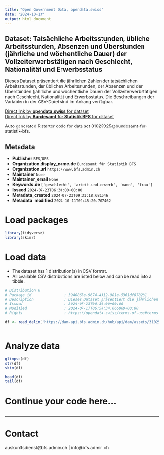 ```yaml
---
title: "Open Government Data, opendata.swiss"
date: "2024-10-13"
output: html_document
---
```


## Dataset: Tatsächliche Arbeitsstunden, übliche Arbeitsstunden, Absenzen und Überstunden (jährliche und wöchentliche Dauer) der Vollzeiterwerbstätigen nach Geschlecht, Nationalität und Erwerbsstatus

Dieses Dataset präsentiert die jährlichen Zahlen der tatsächlichen Arbeitsstunden, der üblichen Arbeitsstunden, der Absenzen und der Überstunden (jährliche und wöchentliche Dauer) der Vollzeiterwerbstätigen nach Geschlecht, Nationalität und Erwerbsstatus. Die Beschreibungen der Variablen in der CSV-Datei sind im Anhang verfügbar.

[Direct link by **opendata.swiss** for dataset](https://opendata.swiss/de/dataset/tatsachliche-arbeitsstunden-ubliche-arbeitsstunden-absenzen-und-uberstunden-jahrliche-und-woche)<br>
[Direct link by **Bundesamt für Statistik BFS** for dataset](https://www.bfs.admin.ch/asset/de/ts-x-03.02.03.01.02.03)

Auto generated R starter code for data set 31025925@bundesamt-fur-statistik-bfs.

## Metadata

- **Publisher** `BFS/OFS`
- **Organization.display_name.de** `Bundesamt für Statistik BFS`
- **Organization.url** `https://www.bfs.admin.ch`
- **Maintainer** `None`
- **Maintainer_email** `None`
- **Keywords.de** `['geschlecht', 'arbeit-und-erwerb', 'mann', 'frau']`
- **Issued** `2024-07-23T06:30:00+00:00`
- **Metadata_created** `2024-07-23T09:31:18.681646`
- **Metadata_modified** `2024-10-11T09:45:20.707462`


# Load packages

```r

library(tidyverse)
library(skimr)

```

# Load data

-   The dataset has 1 distribution(s) in CSV format.
-   All available CSV distributions are listed below and can be read into a tibble.

```r

# Distribution 0
# Package_id               : 3940865e-9674-4312-981e-5361df8782b1
# Description              : Dieses Dataset präsentiert die jährlichen Zahlen der tatsächlichen Arbeitsstunden, der üblichen Arbeitsstunden, der Absenzen und der Überstunden (jährliche und wöchentliche Dauer) der Vollzeiterwerbstätigen nach Geschlecht, Nationalität und Erwerbsstatus. Die Beschreibungen der Variablen in der CSV-Datei sind im Anhang verfügbar.
# Issued                   : 2024-07-23T06:30:00+00:00
# Modified                 : 2024-07-17T06:58:34.666000+00:00
# Rights                   : https://opendata.swiss/terms-of-use#terms_by_ask

df <- read_delim('https://dam-api.bfs.admin.ch/hub/api/dam/assets/31025942/master')



```

# Analyze data

```r

glimpse(df)
str(df)
skim(df)

head(df)
tail(df)

```

# Continue your code here...

```r

```

------------------------------------------------------------------------

# Contact

auskunftsdienst@bfs.admin.ch | info@bfs.admin.ch
